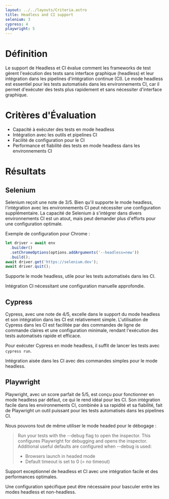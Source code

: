 ```yaml
---
layout: ../../layouts/Criteria.astro
title: Headless and CI support
selenium: 3
cypress: 4
playwright: 5
---
```



# Définition

Le support de Headless et CI évalue comment les frameworks de test gèrent l'exécution des tests sans interface graphique (headless) et leur intégration dans les pipelines d'intégration continue (CI). Le mode headless est essentiel pour les tests automatisés dans les environnements CI, car il permet d'exécuter des tests plus rapidement et sans nécessiter d'interface graphique.

# Critères d'Évaluation

- Capacité à exécuter des tests en mode headless
- Intégration avec les outils et pipelines CI
- Facilité de configuration pour le CI
- Performance et fiabilité des tests en mode headless dans les environnements CI

# Résultats

## Selenium

Selenium reçoit une note de 3/5. Bien qu'il supporte le mode headless, l'intégration avec les environnements CI peut nécessiter une configuration supplémentaire. La capacité de Selenium à s'intégrer dans divers environnements CI est un atout, mais peut demander plus d'efforts pour une configuration optimale.

Exemple de configuration pour Chrome :

```js
let driver = await env
  .builder()
  .setChromeOptions(options.addArguments('--headless=new'))
  .build();
await driver.get('https://selenium.dev');
await driver.quit();
```

<ThumbUpAlert>
  <p>Supporte le mode headless, utile pour les tests automatisés dans les CI.</p>
</ThumbUpAlert>

<ThumbDownAlert>
  <p>Intégration CI nécessitant une configuration manuelle approfondie.</p>
</ThumbDownAlert>

## Cypress

Cypress, avec une note de 4/5, excelle dans le support du mode headless et son intégration dans les CI est relativement simple. L'utilisation de Cypress dans les CI est facilitée par des commandes de ligne de commande claires et une configuration minimale, rendant l'exécution des tests automatisés rapide et efficace.

Pour exécuter Cypress en mode headless, il suffit de lancer les tests avec `cypress run`.

<ThumbUpAlert>
  <p>Intégration aisée dans les CI avec des commandes simples pour le mode headless.</p>
</ThumbUpAlert>

## Playwright

Playwright, avec un score parfait de 5/5, est conçu pour fonctionner en mode headless par défaut, ce qui le rend idéal pour les CI. Son intégration facile dans les environnements CI, combinée à sa rapidité et sa fiabilité, fait de Playwright un outil puissant pour les tests automatisés dans les pipelines CI.

Nous pouvons tout de même utiliser le mode headed pour le débogage :

> Run your tests with the --debug flag to open the inspector. This configures Playwright for debugging and opens the inspector. Additional useful defaults are configured when --debug is used:
>
> - Browsers launch in headed mode
> - Default timeout is set to 0 (= no timeout)


<ThumbUpAlert>
  <p>Support exceptionnel de headless et CI avec une intégration facile et des performances optimales.</p>
</ThumbUpAlert>

<ThumbDownAlert>
  <p>Une configuration spécifique peut être nécessaire pour basculer entre les modes headless et non-headless.</p>
</ThumbDownAlert>
